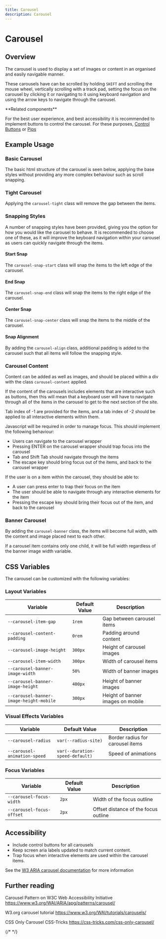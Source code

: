 ```yaml
---
title: Carousel
description: Carousel
---
```



# Carousel

## Overview

The carousel is used to display a set of images or content in an organised and easily navigable manner.

These carousels have can be scrolled by holding `SHIFT` and scrolling the mouse wheel, vertically scrolling with a track pad, setting the focus on the carousel by clicking it or navigating to it using keyboard navigation and using the arrow keys to navigate through the carousel.

<Aside type="note" title="Accessibility & UX">
**Related components**

For the best user experience, and best accessibility it is recommended to implement buttons to control the carousel. For these purposes, [Control Buttons](/components/button) or [Pips](/components/pips)

</Aside>

## Example Usage

### Basic Carousel

The basic html structure of the carousel is seen below, applying the base styles without providing any more complex behaviour such as scroll snapping.

<ComponentPreview>
  <BasicCarousel />
</ComponentPreview>

### Tight Carousel

Applying the `carousel-tight` class will remove the gap between the items.

<ComponentPreview>
  <Tight />
</ComponentPreview>

### Snapping Styles

A number of snapping styles have been provided, giving you the option for how you would like the carousel to behave. It is recommended to choose one of these, as it will improve the keyboard navigation within your carousel as users can quickly navigate through the items.

#### Start Snap

The `carousel-snap-start` class will snap the items to the left edge of the carousel.

<ComponentPreview>
  <SnapStart />
</ComponentPreview>

#### End Snap

The `carousel-snap-end` class will snap the items to the right edge of the carousel.

<ComponentPreview>
  <SnapEnd />
</ComponentPreview>

#### Center Snap

The `carousel-snap-center` class will snap the items to the middle of the carousel.

<ComponentPreview>
  <SnapCenter />
</ComponentPreview>

#### Snap Alignment

By adding the `carousel-align` class, additional padding is added to the carousel such that all items will follow the snapping style.

<ComponentPreview>
  <SnapPad />
</ComponentPreview>

### Carousel Content

Content can be added as well as images, and should be placed within a div with the class `carousel-content` applied.

<ComponentPreview>
  <CarouselContent />
</ComponentPreview>

If the content of the carousels includes elements that are interactive such as buttons, then this will mean that a keyboard user will have to navigate through all of the items in the carousel to get to the next section of the site.

Tab index of -1 are provided for the items, and a tab index of -2 should be applied to all interactive elements within them.

Javascript will be required in order to manage focus. This should implement the following behaviour:

- Users can navigate to the carousel wrapper
- Pressing ENTER on the carousel wrapper should trap focus into the carousel
- Tab and Shift Tab should navigate through the items
- The escape key should bring focus out of the items, and back to the carousel wrapper

If the user is on a item within the carousel, they should be able to:

- A user can press enter to trap their focus on the item
- The user should be able to navigate through any interactive elements for the item
- Pressing the escape key should bring their focus out of the item, and back to the carousel

<ComponentPreview>
  <CarouselInteractive />
</ComponentPreview>

### Banner Carousel

By adding the `carousel-banner` class, the items will become full width, with the content and image placed next to each other.

<ComponentPreview>
  <CarouselBanner />
</ComponentPreview>

If a carousel item contains only one child, it will be full width regardless of the banner image width variable.

<ComponentPreview>
  <CarouselBannerImageOnly />
</ComponentPreview>

## CSS Variables

The carousel can be customized with the following variables:

### Layout Variables

| Variable                                | Default Value | Description                       |
| --------------------------------------- | ------------- | --------------------------------- |
| `--carousel-item-gap`                   | `1rem`        | Gap between carousel items        |
| `--carousel-content-padding`            | `0rem`        | Padding around content            |
| `--carousel-image-height`               | `300px`       | Height of carousel images         |
| `--carousel-item-width`                 | `300px`       | Width of carousel items           |
| `--carousel-banner-image-width`         | `50%`         | Width of banner images            |
| `--carousel-banner-image-height`        | `400px`       | Height of banner images           |
| `--carousel-banner-image-height-mobile` | `300px`       | Height of banner images on mobile |

### Visual Effects Variables

| Variable                     | Default Value                   | Description                      |
| ---------------------------- | ------------------------------- | -------------------------------- |
| `--carousel-radius`          | `var(--radius-site)`            | Border radius for carousel items |
| `--carousel-animation-speed` | `var(--duration-speed-default)` | Speed of animations              |

### Focus Variables

| Variable                  | Default Value | Description                          |
| ------------------------- | ------------- | ------------------------------------ |
| `--carousel-focus-width`  | `2px`         | Width of the focus outline           |
| `--carousel-focus-offset` | `2px`         | Offset distance of the focus outline |

## Accessibility

- Include control buttons for all carousels
- Keep screen aria labels updated to match current content.
- Trap focus when interactive elements are used within the carousel items.

See the [W3 ARIA carousel documentation](https://www.w3.org/WAI/ARIA/apg/patterns/carousel/#wai-ariaroles,states,andproperties) for more information

## Further reading

Carousel Pattern on W3C Web Accessibility Initiative
https://www.w3.org/WAI/ARIA/apg/patterns/carousel/

W3.org carousel tutorial
https://www.w3.org/WAI/tutorials/carousels/

CSS Only Carousel CSS-Tricks
https://css-tricks.com/css-only-carousel/

{/*  */}
